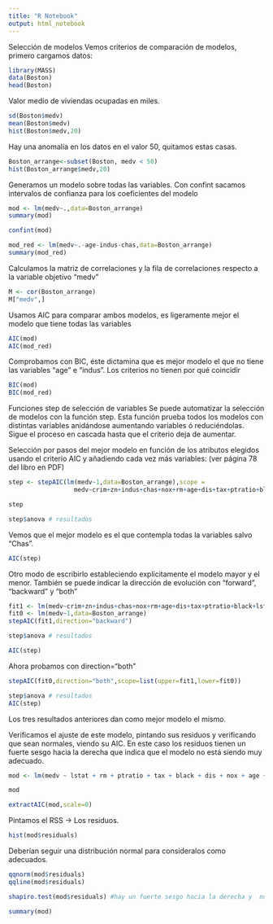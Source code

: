 ```yaml
---
title: "R Notebook"
output: html_notebook
---
```


Selección de modelos
Vemos criterios de comparación de modelos, primero cargamos datos:
```r
library(MASS)
data(Boston)
head(Boston)
```

Valor medio de viviendas ocupadas en miles.
```r
sd(Boston$medv)
mean(Boston$medv)
hist(Boston$medv,20)
```

Hay una anomalía en los datos en el valor 50, quitamos estas casas. 
```r
Boston_arrange<-subset(Boston, medv < 50)
hist(Boston_arrange$medv,20)
```

Generamos un modelo sobre todas las variables. Con confint sacamos intervalos de confianza para los coeficientes del modelo

```r
mod <- lm(medv~.,data=Boston_arrange)
summary(mod)
```

```r
confint(mod)
```

```r
mod_red <- lm(medv~.-age-indus-chas,data=Boston_arrange)
summary(mod_red)
```

Calculamos la matriz de correlaciones y la fila de correlaciones respecto a la variable objetivo “medv”
```r
M <- cor(Boston_arrange)
M["medv",]
```

Usamos AIC para comparar ambos modelos, es ligeramente mejor el modelo que tiene todas las variables
```r
AIC(mod)
AIC(mod_red)
```

Comprobamos con BIC, éste dictamina que es mejor modelo el que no tiene las variables “age” e “indus”. Los criterios no tienen por qué coincidir
```r
BIC(mod)
BIC(mod_red)
```


################################################################################################################################
################################################################################################################################
################################################################################################################################
Funciones step de selección de variables
Se puede automatizar la selección de modelos con la función step. Esta función prueba todos los modelos con distintas variables anidándose aumentando variables ó reduciéndolas. Sigue el proceso en cascada hasta que el criterio deja de aumentar.

Selección por pasos del mejor modelo en función de los atributos elegidos usando el criterio AIC y añadiendo cada vez más variables:
(ver página 78 del libro en PDF)

```r
step <- stepAIC(lm(medv~1,data=Boston_arrange),scope = 
                  medv~crim+zn+indus+chas+nox+rm+age+dis+tax+ptratio+black+lstat, direction="forward")
```
```r
step
```

```r
step$anova # resultados
```

Vemos que el mejor modelo es el que contempla todas la variables salvo "Chas".

```r
AIC(step)
```


Otro modo de escribirlo estableciendo explícitamente el modelo mayor y el menor. También se puede indicar la dirección de evolución con “forward”, “backward” y “both”

```r
fit1 <- lm(medv~crim+zn+indus+chas+nox+rm+age+dis+tax+ptratio+black+lstat,data=Boston_arrange)
fit0 <- lm(medv~1,data=Boston_arrange)
stepAIC(fit1,direction="backward")
```
```r
step$anova # resultados
```
```r
AIC(step)
```

Ahora probamos con direction="both"
```r
stepAIC(fit0,direction="both",scope=list(upper=fit1,lower=fit0))
```
```r
step$anova # resultados
AIC(step)
```

Los tres resultados anteriores dan como mejor modelo el mismo.

Verificamos el ajuste de este modelo, pintando sus residuos y verificando que sean normales, viendo su AIC. En este caso los residuos tienen un fuerte sesgo hacia la derecha que indica que el modelo no está siendo muy adecuado.


```r
mod <- lm(medv ~ lstat + rm + ptratio + tax + black + dis + nox + age +  zn + crim + indus,data= Boston_arrange)

mod

extractAIC(mod,scale=0)
```

Pintamos el RSS -> Los residuos.
```r
hist(mod$residuals)
```

Deberían seguir una distribución normal para consideralos como adecuados.
```r
qqnorm(mod$residuals)
qqline(mod$residuals)
```

```r
shapiro.test(mod$residuals) #hay un fuerte sesgo hacia la derecha y  no es normal la distribución
```

```r
summary(mod)
```

